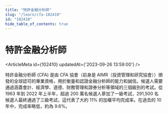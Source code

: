 ```yaml
---
title: "特許金融分析師"
slug: "/learn/cfa-102410"
id: "102410"
hide_table_of_contents: true
---
```



# 特許金融分析師

<ArticleMeta id={102410} updatedAt={'2023-09-26 13:59:00'} />
<div className='border-solid border-b border-t-0 my-4 border-[var(--ifm-color-gray-300)]' />

特許金融分析師 (CFA) 是由 CFA 協會（前身是 AIMR（投資管理和研究協會））頒發的全球認可的專業資格，用於衡量和認證金融分析師的能力和誠信。候選人需要通過涵蓋會計、經濟學、道德、財務管理和證券分析等領域的三個級別的考試。從 1963 年到 2022 年上半年，超過 200 萬名候選人蔘加了一級考試，291,500 名候選人最終通過了三級考試，這代表了大約 11% 的加權平均完成率。在過去的 10 年中，完成率略低，約為 9.6%。
